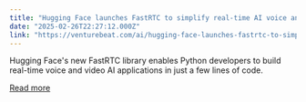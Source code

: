 ```yaml
---
title: "Hugging Face launches FastRTC to simplify real-time AI voice and video apps"
date: "2025-02-26T22:27:12.000Z"
link: "https://venturebeat.com/ai/hugging-face-launches-fastrtc-to-simplify-real-time-ai-voice-and-video-apps/"
---
```


Hugging Face's new FastRTC library enables Python developers to build real-time voice and video AI applications in just a few lines of code.

[Read more](https://venturebeat.com/ai/hugging-face-launches-fastrtc-to-simplify-real-time-ai-voice-and-video-apps/)
